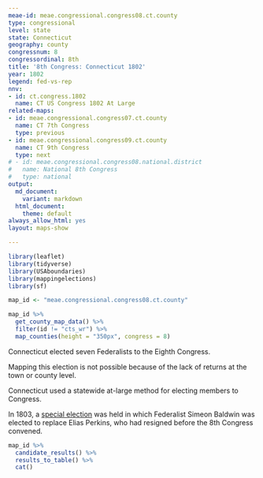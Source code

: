 ```yaml
---
meae-id: meae.congressional.congress08.ct.county
type: congressional
level: state
state: Connecticut
geography: county
congressnum: 8
congressordinal: 8th
title: '8th Congress: Connecticut 1802'
year: 1802
legend: fed-vs-rep
nnv:
- id: ct.congress.1802
  name: CT US Congress 1802 At Large
related-maps:
- id: meae.congressional.congress07.ct.county
  name: CT 7th Congress
  type: previous
- id: meae.congressional.congress09.ct.county
  name: CT 9th Congress
  type: next
# - id: meae.congressional.congress08.national.district
#   name: National 8th Congress
#   type: national
output:
  md_document:
    variant: markdown
  html_document:
    theme: default
always_allow_html: yes
layout: maps-show

---
```


```r
library(leaflet)
library(tidyverse)
library(USAboundaries)
library(mappingelections)
library(sf)

map_id <- "meae.congressional.congress08.ct.county"
```

<div class="map">

```r
map_id %>%
  get_county_map_data() %>%
  filter(id != "cts_wr") %>% 
  map_counties(height = "350px", congress = 8)
```

</div>

Connecticut elected seven Federalists to the Eighth Congress.

Mapping this election is not possible because of the lack of returns at the town or county level.

Connecticut used a statewide at-large method for electing members to Congress.

In 1803, a [special election](https://elections.lib.tufts.edu/catalog/tufts:ct.uscongress.1803) was held in which Federalist Simeon Baldwin was elected to replace Elias Perkins, who had resigned before the 8th Congress convened.

<div class="results-table">

```r
map_id %>%
  candidate_results() %>%
  results_to_table() %>%
  cat()
```

</div>
